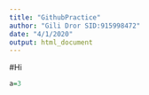 ```yaml
---
title: "GithubPractice"
author: "Gili Dror SID:915998472"
date: "4/1/2020"
output: html_document
---
```


#Hi
```r
a=3
```